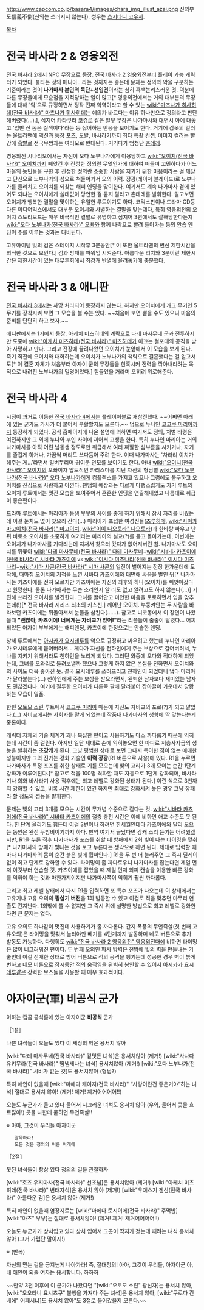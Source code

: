 http://www.capcom.co.jp/basara4/images/chara_img_illust_azai.png
신의부도信義不倒(신의는 쓰러지지 않는다). 성우는 [[츠지타니 코우지]].

[[목차]]

= 전국 바사라 2 & 영웅외전 = 
[[전국 바사라 2]]에서 NPC 무장으로 등장. [[전국 바사라 2 영웅외전]]부터 플레이 가능 캐릭터가 되었다.
불타는 정의 매니아...라는 것까지는 좋은데 문제는 정의와 악을 구분하는 기준이라는 것이 '''나가마사 본인의 독단+선입견'''이라는 심히 흑백논리스러운 것. 덕분에 다른 무장들에게 모순점을 지적당하는 일이 많고[* 영웅외전에서는 거의 대부분의 무장들에 대해 '악'으로 규정하면서 정작 진짜 악역이라고 할 수 있는 [[wiki:"마츠나가 히사히데(전국 바사라)" 마츠나가 히사히데]]는 예의가 바르다는 이유 하나만으로 정의라고 판단해버렸다(...).], 심지어 [[카타쿠라 코쥬로]] 같은 일부 무장은 나가마사와 대면시 아예 대놓고 '입만 산 놈은 질색이다'라는 등 싫어하는 반응을 보이기도 한다.
거기에 갑옷의 컬러는 울트라맨에 액션과 등장 포즈, 도발, 바사라기까지 죄다 특촬 컨셉. 이미지 컬러는 빨강에 [[흑발]]로 전국무쌍과는 여러모로 반대된다. 거기다가 엄청난 [[츤데레]].

영웅외전 시나리오에서는 자신이 오다 노부나가에게 이용당하고 [[wiki:"오이치(전국 바사라)" 오이치]]까지 빼앗긴 후 진정한 정의란 무엇인가에 대하여 떠돌며 고민하다가 어느 마을의 농민들을 구한 후 진정한 정의란 소중한 사람을 지키기 위한 마음이라는 걸 깨닫고 단신으로 노부나가의 성으로 쳐들어가서 오의 이력. 장광(레이저 블레이드)로 노부나가를 물리치고 오이치를 되찾는 해피 엔딩을 맞이한다. 여기서도 계속 나가마사 곁에 있어도 되냐는 오이치에게 쓸데없이 당연한 걸 묻지 말라고 츤데레를 발휘한다. 알고보면 오이치가 행복한 결말을 맞이하는 유일한 루트이기도 하다. 코믹스판이나 드라마 CD등 다른 미디어믹스에서도 대부분 오이치와 사별하는 결말을 맞는데다, 특히 영웅외전의 오이치 스토리모드는 매우 비극적인 결말로 유명하고 심지어 3편에서도 살해당한다든지 [[wiki:"오다 노부나가(전국 바사라)" 오빠]]와 함께 나락으로 빨려 들어가는 등의 안습 엔딩이 주를 이루는 것과는 대비된다. 

고유아이템 빛의 검은 스테이지 시작후 3분동안[* 이 또한 울트라맨의 변신 제한시간을 의식한 것으로 보인다.] 검과 방패를 파워업 시켜준다. 아름다운 리치와 3분이란 제한시간은 제한시간이 있는 대무투회에서 최강캐 반열에 올려놓기에 충분했다.

= 전국 바사라 3 & 애니판 = 
[[전국 바사라 3]]에서는 사망 처리되어 등장하지 않는다. 하지만 오이치에게 개그 무기인 5무기를 장착시켜 보면 그 모습을 볼 수는 있다. ~~처음에 보면 뿜을 수도 있으니 마음의 준비를 단단히 하고 보자.~~ 

애니판에서는 1기에서 등장. 아케치 미츠히데의 계략으로 다테 마사무네 군과 전투하지만 도중에 [[wiki:"아케치 미츠히데(전국 바사라)" 미츠히데]]가 이끄는 철포대의 공격을 받아 사망하고 만다. 그리고 전장에 끌려나왔던 오이치가 눈앞에서 이 모습을 보게 된다. 죽기 직전에 오이치와 대화하는데 오이치가 노부나가의 책략으로 결혼했다는 걸 알고서도[* 이 결혼 자체가 처음부터 아자이 군의 무장들을 현혹시켜 전력을 깎아내리려는 목적으로 내려진 노부나가의 밀명이었다.] 힘들었을 거라며 오히려 위로해준다.

= 전국 바사라 4 = 
시점이 과거로 이동한 [[전국 바사라 4]]에서는 플레이어블로 재참전했다. ~~어쩌면 아래에 있는 군가도 가사가 더 붙어서 부활할지도 모른다.~~ 덤으로 누나인 [[쿄고쿠 마리아]]까지 등장하게 되었다. 공식 홈페이지에 나온 설명에 의하면 여기서도 정의, 처벌 타령은 여전하지만 그 외에 누나와 부인 사이에 끼어서 고생을 한다. 특히 누나인 마리아는 거의 나가마사를 아직 어린 남동생 정도로만 취급해서 여러 짜잘한 심부름을 시키거나, 자기를 즐겁게 하거나, 가끔씩 머리도 쓰다듬어 주려 한다. 이때 나가마사는 '차라리 이치가 해주는 게...'라면서 얼버무리며 귀여운 면모를 보이기도 한다. 
아내 [[wiki:"오이치(전국 바사라)" 오이치]]의 오빠이자 압도적인 카리스마를 지닌 자신의 형님뻘 [[wiki:"오다 노부나가(전국 바사라)" 오다 노부나가]]에게 컴플렉스를 가지고 있으나 그럼에도 불구하고 오이치를 진심으로 사랑하고 아낀다. 
팬덤의 예상과는 다르게 다행스럽게도 자기 루트와 오이치 루트에서는 멋진 모습을 보여주어서 훈훈한 엔딩을 연출해내었고 나름대로 취급이 좋은편이다.

드라마 루트에서는 마리아가 동생 부부의 사이를 좋게 하기 위해서 잠시 자리를 비웠는데 이걸 눈치도 없이 찾으러 간다(...) 마리아가 포섭한 여성진들([[츠루히메]], [[wiki:"사이카 마고이치(전국 바사라)" 마고이치]], [[wiki:"이이 나오토라" 나오토라]])과 한바탕 싸우고 난 뒤 비로소 오이치를 소중하게 여기라는 마리아의 설교(?)를 듣고 돌아가는데, 이번에는 오이치가 나가마사를 기다리는데 지쳐서 찾으러 갔다가 없어져버린 참. 나가마사도 오이치를 뒤쫓아 [[wiki:"다테 마사무네(전국 바사라)" 다테 마사무네]]+[[wiki:"시바타 카츠이에(전국 바사라)" 시바타 가츠이에]] vs [[wiki:"이시다 미츠나리(전국 바사라)" 이시다 미츠나리]]+[[wiki:"시마 사콘(전국 바사라)" 시마 사콘]]의 일전이 벌어지는 전장 한가운데에 도착해, 때마침 오이치의 기척을 느낀 시바타 카츠이에와 대면해 싸움을 벌인 뒤[* 나가마사는 카츠이에를 전혀 모르지만 카츠이에는 자신의 최후의 하나(오이치)를 빼앗아갔다고 원망한다. 물론 나가마사는 무슨 소리인지 알 리도 없고 알려고도 하지 않는다(...)] 기진해 쓰러진 오이치를 발견한다. 그녀를 끌어안고 미안한 마음을 토로하면서 입을 맞추는데(!)[* 전국 바사라 시리즈 최초의 키스신.] 깨어난 오이치. 부둥켜안는 두 사람을 바라보던 카츠이에는 뒤돌아서서 눈물을 삼킨다(......). 참고로 니코동에서 이 장면이 나왔을때  '''"괜찮아, 카츠이에! 너에게는 자비교가 있어!"'''라는 리플들이 줄줄이 달렸다... 어찌되었든 아자이 부부에게는 해피엔딩, 카츠이에 한정으로는 안습한 엔딩.

창세 루트에서는 [[아시카가 요시테루]]를 악으로 규정하고 싸우려고 했는데 누나인 마리아가 요시테루에게 붙어버려서... 게다가 자신을 천하인에게 주는 보상으로 걸어버려서, 누나를 지키기 위해서라도 천하인을 노리게 되었다. 그러던 와중에 오다와 적대하게 되었는데, 그녀를 오와리로 돌려보낼까 했으나 그렇게 하지 않은 본심을 전하면서 오이치와의 사이도 더욱 좋아진 듯. 결국 요시테루를 쓰러뜨리고 천하인이 되었더니 냅다 마리아가 달라붙는다(...) 천하인에게 주는 보상을 받으라면서, 완벽한 남자보다 재미있는 남자도 괜찮겠다나. 여기에 질투한 오이치가 다른쪽 팔에 달라붙어 잡아끌어 가운데서 당황하는 모습이 일품.

한편 [[오토모 소린]] 루트에서 [[쿄고쿠 마리아]] 때문에 자신도 자비교의 포로(?)가 되고 말았다.(...) 자비교에서는 사회자를 맡게 되었는데 작품내 나가마사의 성향에 딱 맞는다는게 중론이다.

캐릭터 자체의 기술 체계가 꽤나 복잡한 편이고 사용하기도 다소 까다롭기 때문에 익히는데 시간이 좀 걸린다. 하지만 일단 제대로 손에 익혀놓으면 한 마디로 저승사자급의 성능을 발휘하는 '''초강캐'''가 된다. 그냥 평범한 상태로 보면 그다지 특이한 점이 없는 애매한 성능이지만 그의 진가는 강화 기술인 '''이력 장광'''(R1 버튼으로 사용)에 있다. R1을 누르면 나가마사가 특정 포즈를 취한 상태로 기를 모으는데 빛의 고리가 3개 모이는 순간 1단계 강화가 이루어진다.[* 참고로 적을 100명 격파할 때도 자동으로 1단계 강화되며, 바사라기나 희화 바사라기 사용 직후에는 최고 레벨로 강화된 상태가 된다.] 이런 식으로 3번까지 강화할 수 있고, 비록 시간 제한이 있긴 하지만 최대로 강화시켜 놓은 경우 그냥 깡패라 할 정도의 성능을 발휘한다. 

문제는 빛의 고리 3개를 모으는 시간이 무개념 수준으로 길다는 것. [[wiki:"시바타 카츠이에(전국 바사라)" 시바타 카츠이에]]의 절층 충전 시간은 이에 비하면 애교 수준도 못 된다. 한 단계 올리기도 힘든데 이걸 3번이나 하려면 한세월인데다 카츠이에와 달리 모으는 동안은 완전 무방비이기까지 하다. 만약 여기서 끝났다면 강캐 소리 듣기는 어려웠겠지만, R1을 누른 직후 나가마사가 포즈를 취할 때 방패에서 2회 빛이 나는 타이밍을 맞춰[* 나가마사의 방패가 빛나는 것을 보고 누른다는 생각으로 하면 된다. 제대로 입력할 때마다 나가마사의 몸이 순간 붉은 빛에 휩싸인다.] R1을 두 번 더 눌러주면 그 즉시 딜레이 없이 최고 단계로 강화할 수 있다. 타이밍이 좀 까다로우니 나가마사를 잡는다면 제일 먼저 이것부터 연습할 것. 카츠이에를 잡았을 때 제일 먼저 회피 캔슬을 이용한 빠른 강화를 익혀야 하는 것과 마찬가지이지만 나가마사쪽이 익히기 훨씬 까다롭다. 

그리고 최고 레벨 상태에서 다시 R1을 입력하면 또 특수 포즈가 나오는데 이 상태에서는 고유기나 고유 오의의 '''필살기 버전'''을 1회 발동할 수 있고 이걸로 적을 맞추면 마무리 연출도 간지난다. 1회밖에 쓸 수 없지만 그 즉시 위에 설명한 방법으로 최고 레벨로 강화한다면 큰 문제는 없다. 

고유 오의도 하나같이 멋진데 사용하기가 좀 까다롭다. 간지 폭풍의 무언즉살(첫 번째 고유오의)은 타이밍을 맞춰서 눌러야만 베기를 4단계까지 발동하며 네모 버튼으로 추가 발동도 가능하다. 다행히도 [[wiki:"전국 바사라 2 영웅외전" 영웅외전]]때에 비하면 타이밍은 많이 너그러워진 편이다. 두 번째 오의인 파사 방벽은 전방에 빛의 벽을 만들내는 기술인데 이걸 전개한 상태로 방어 버튼으로 적의 공격을 튕기는데 성공한 경우 벽이 붉게 변하고 네모 버튼으로 잠시동안 적의 움직임을 완벽히 봉인할 수 있어서 [[아시카가 요시테루]]같은 강력한 보스들을 사용할 때 매우 효과적이다. 


= 아자이군(軍) 비공식 군가 =
이하는 캡콤 공식홈에 있는 아자이군 '''비공식''' 군가

［1절］

나쁜 녀석들이 오늘도 있다
이 세상의 악은 용서치 않아

[wiki:"다테 마사무네(전국 바사라)" 겉멋든 녀석]은 용서치않아 (제거!)
[wiki:"사나다 유키무라(전국 바사라)" 땀냄새나는 녀석] 용서치않아 (제거!)
[wiki:"오다 노부나가(전국 바사라)" 시비가 없는 것]도 용서치않아 (형님?)

특히 애인이 없을때 
[wiki:"마에다 케이지(전국 바사라)" “사랑이란건 좋은거야”히는 녀석] 절대로 용서치 않아! (제거! 제거! 제거어어어어!!)

오늘도 누군가가 울고 있다
울어서 시끄러운 녀석도 용서치 않아 (우와, 울어서 콧물 흐르잖아!)
콧물 나한테 묻히면 무언즉살!!

※ 아아, 그것이 우리들 아자이군
    괄목하라!
    모든 것은 정의의 이름 아래에


［2절］

못된 녀석들이 항상 있다
정의의 길을 관철하자

[wiki:"호죠 우지마사(전국 바사라)" 선조님]은 용서치않아 (제거!)
[wiki:"아케치 미츠히데(전국 바사라)" 변태자식]은 용서치 않아 (제거!)
[wiki:"우에스기 겐신(전국 바사라)" 아름다운 검]은 용서치 않아 (제거!)

특히 애인이 없을때
염장지르는 [wiki:"마에다 토시이에(전국 바사라)" 주먹밥] [wiki:"마츠" 부부]는 절대로 용서치않아! (제거! 제거! 제거어어어어!!)

오늘도 누군가가 상처입고 있다
상처 입어서 그곳이 딱지가 졌는데 때려는 녀석 용서치않아 (그거 가렵단 말이지!)

※ (반복)

자신의 믿는 길을 긍지높게 나아가라!
즉, 절대정의!
아아, 그것이 우리들, 아자이군
아, 내 애인이 되줄 여자는 용서합니다. 하하하

~~만약 3편 이후에 이 군가가 나왔다면 "[wiki:"오토모 소린" 광신자]는 용서치 않아, [wiki:"오오타니 요시츠구" 불행을 가져다 주는 녀석]은 용서치 않아, [wiki:"구로다 간베에" 어째서냐]도 용서치 않아"도 3절로 들어갔을지 모른다.~~ 
